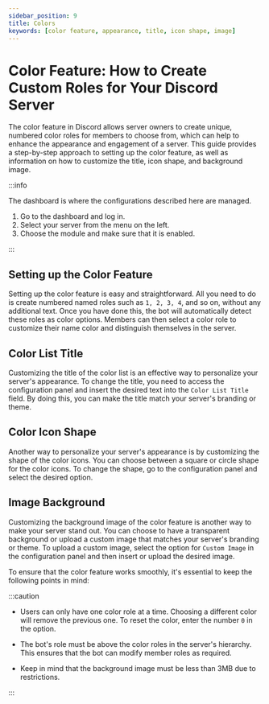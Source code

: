 ```yaml
---
sidebar_position: 9
title: Colors
keywords: [color feature, appearance, title, icon shape, image] 
---
```


# Color Feature: How to Create Custom Roles for Your Discord Server

The color feature in Discord allows server owners to create unique, numbered color roles for members to choose from, which can help to enhance the appearance and engagement of a server. This guide provides a step-by-step approach to setting up the color feature, as well as information on how to customize the title, icon shape, and background image.

:::info

The dashboard is where the configurations described here are managed.

1. Go to the dashboard and log in. 
2. Select your server from the menu on the left.
3. Choose the module and make sure that it is enabled. 

:::

## Setting up the Color Feature

Setting up the color feature is easy and straightforward. All you need to do is create numbered named roles such as `1, 2, 3, 4`, and so on, without any additional text. Once you have done this, the bot will automatically detect these roles as color options. Members can then select a color role to customize their name color and distinguish themselves in the server.

## Color List Title 

Customizing the title of the color list is an effective way to personalize your server's appearance. To change the title, you need to access the configuration panel and insert the desired text into the `Color List Title` field. By doing this, you can make the title match your server's branding or theme.

## Color Icon Shape

Another way to personalize your server's appearance is by customizing the shape of the color icons. You can choose between a square or circle shape for the color icons. To change the shape, go to the configuration panel and select the desired option.

## Image Background

Customizing the background image of the color feature is another way to make your server stand out. You can choose to have a transparent background or upload a custom image that matches your server's branding or theme. To upload a custom image, select the option for `Custom Image` in the configuration panel and then insert or upload the desired image. 

To ensure that the color feature works smoothly, it's essential to keep the following points in mind:

:::caution

- Users can only have one color role at a time. Choosing a different color will remove the previous one. To reset the color, enter the number `0` in the option.

- The bot's role must be above the color roles in the server's hierarchy. This ensures that the bot can modify member roles as required.

- Keep in mind that the background image must be less than 3MB due to restrictions.

:::
